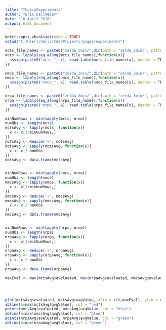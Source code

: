 ```yaml
---
title: "ThesisExperiments"
author: "Eric Dallmeier"
date: "10 April 2018"
output: html_document
---
```


```r
knitr::opts_chunk$set(echo = TRUE)
setwd("C:/Users/dalli/IdeaProjects/gvgai/experiments")
```

```r
mcts_file_names <- paste0("zelda_3min/",dir(path = "zelda_3min/", pattern = "MCTS*"))
mcts <- lapply(seq_along(mcts_file_names),function(x){
  assign(paste0("mcts_", x), read.table(mcts_file_names[x], header = TRUE, sep = ","))
})

nmcs_file_names <- paste0("zelda_3min/",dir(path = "zelda_3min/", pattern = "NMCS*"))
nmcs <- lapply(seq_along(nmcs_file_names),function(x){
  assign(paste0("nmcs_", x), read.table(nmcs_file_names[x], header = TRUE, sep = ","))
})

nrpa_file_names <- paste0("zelda_3min/",dir(path = "zelda_3min/", pattern = "NRPA*"))
nrpa <- lapply(seq_along(nrpa_file_names),function(x){
  assign(paste0("nrpa_", x), read.table(nrpa_file_names[x], header = TRUE, sep = ","))
})
```


```r

minNumRows <- min(sapply(mcts, nrow))
numObs <- length(mcts)
mctsAvg <- lapply(mcts, function(x){
  x <- x[1:minNumRows,]
})
mctsAvg <- Reduce('+', mctsAvg)
mctsAvg <- sapply(mctsAvg, function(x){
  x <- x / numObs
})
mctsAvg <- data.frame(mctsAvg)


minNumRows <- min(sapply(nmcs, nrow))
numObs <- length(nmcs)
nmcsAvg <- lapply(nmcs, function(x){
  x <- x[1:minNumRows,]
})
nmcsAvg <- Reduce('+', nmcsAvg)
nmcsAvg <- sapply(nmcsAvg, function(x){
  x <- x / numObs
})
nmcsAvg <- data.frame(nmcsAvg)


minNumRows <- min(sapply(nrpa, nrow))
numObs <- length(nrpa)
nrpaAvg <- lapply(nrpa, function(x){
  x <- x[1:minNumRows,]
})
nrpaAvg <- Reduce('+', nrpaAvg)
nrpaAvg <- sapply(nrpaAvg, function(x){
  x <- x / numObs
})
nrpaAvg <- data.frame(nrpaAvg)

```

```r

maxEval <- max(mctsAvg$evaluated, max(nrpaAvg$evaluated, nmcsAvg$evaluated))




plot(mctsAvg$evaluated, mctsAvg$avgValue, xlim = c(0,maxEval), ylim = c(0.3,0.82), col = "red")
abline(h=max(mctsAvg$avgValue), col = "red")
points(nmcsAvg$evaluated, nmcsAvg$avgValue, col = "blue")
abline(h=max(nmcsAvg$avgValue), col = "blue")
points(nrpaAvg$evaluated, nrpaAvg$avgValue, col = "green")
abline(h=max(nrpaAvg$avgValue), col = "green")
```

